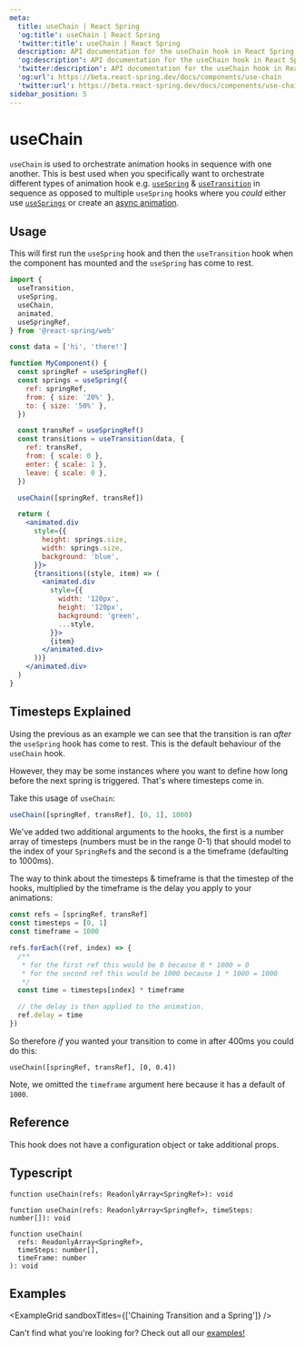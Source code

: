 ```yaml
---
meta:
  title: useChain | React Spring
  'og:title': useChain | React Spring
  'twitter:title': useChain | React Spring
  description: API documentation for the useChain hook in React Spring.
  'og:description': API documentation for the useChain hook in React Spring.
  'twitter:description': API documentation for the useChain hook in React Spring.
  'og:url': https://beta.react-spring.dev/docs/components/use-chain
  'twitter:url': https://beta.react-spring.dev/docs/components/use-chain
sidebar_position: 5
---
```


# useChain

`useChain` is used to orchestrate animation hooks in sequence with one another.
This is best used when you specifically want to orchestrate different types of
animation hook e.g. [`useSpring`](/docs/components/use-spring) & [`useTransition`](/docs/components/use-transition)
in sequence as opposed to multiple `useSpring` hooks where you _could_ either use
[`useSprings`](/docs/components/use-springs) or create an [async animation](/docs/advanced/async-animations).

## Usage

This will first run the `useSpring` hook and then the `useTransition` hook when the component has mounted and the `useSpring` has come to rest.

```jsx lines=1-2,6,8,13,15,21
import {
  useTransition,
  useSpring,
  useChain,
  animated,
  useSpringRef,
} from '@react-spring/web'

const data = ['hi', 'there!']

function MyComponent() {
  const springRef = useSpringRef()
  const springs = useSpring({
    ref: springRef,
    from: { size: '20%' },
    to: { size: '50%' },
  })

  const transRef = useSpringRef()
  const transitions = useTransition(data, {
    ref: transRef,
    from: { scale: 0 },
    enter: { scale: 1 },
    leave: { scale: 0 },
  })

  useChain([springRef, transRef])

  return (
    <animated.div
      style={{
        height: springs.size,
        width: springs.size,
        background: 'blue',
      }}>
      {transitions((style, item) => (
        <animated.div
          style={{
            width: '120px',
            height: '120px',
            background: 'green',
            ...style,
          }}>
          {item}
        </animated.div>
      ))}
    </animated.div>
  )
}
```

## Timesteps Explained

Using the previous as an example we can see that the transition is ran _after_ the `useSpring`
hook has come to rest. This is the default behaviour of the `useChain` hook.

However, they may be some instances where you want to define how long before the next spring
is triggered. That's where timesteps come in.

Take this usage of `useChain`:

```jsx
useChain([springRef, transRef], [0, 1], 1000)
```

We've added two additional arguments to the hooks, the first is a number array of timesteps
(numbers must be in the range 0-1) that should model to the index of your `SpringRef`s and
the second is a the timeframe (defaulting to 1000ms).

The way to think about the timesteps & timeframe is that the timestep of the hooks,
multiplied by the timeframe is the delay you apply to your animations:

```jsx
const refs = [springRef, transRef]
const timesteps = [0, 1]
const timeframe = 1000

refs.forEach((ref, index) => {
  /**
   * for the first ref this would be 0 because 0 * 1000 = 0
   * for the second ref this would be 1000 because 1 * 1000 = 1000
   */
  const time = timesteps[index] * timeframe

  // the delay is then applied to the animation.
  ref.delay = time
})
```

So therefore _if_ you wanted your transition to come in after 400ms you could do this:

```tsx
useChain([springRef, transRef], [0, 0.4])
```

Note, we omitted the `timeframe` argument here because it has a default of `1000`.

## Reference

This hook does not have a configuration object or take additional props.

## Typescript

```tsx
function useChain(refs: ReadonlyArray<SpringRef>): void

function useChain(refs: ReadonlyArray<SpringRef>, timeSteps: number[]): void

function useChain(
  refs: ReadonlyArray<SpringRef>,
  timeSteps: number[],
  timeFrame: number
): void
```

## Examples


<ExampleGrid sandboxTitles={['Chaining Transition and a Spring']} />

Can't find what you're looking for? Check out all our [examples!](/examples)
